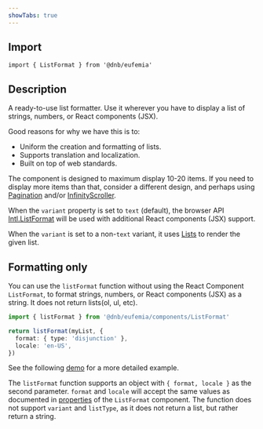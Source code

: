 ```yaml
---
showTabs: true
---
```


## Import

```tsx
import { ListFormat } from '@dnb/eufemia'
```

## Description

A ready-to-use list formatter. Use it wherever you have to display a list of strings, numbers, or React components (JSX).

Good reasons for why we have this is to:

- Uniform the creation and formatting of lists.
- Supports translation and localization.
- Built on top of web standards.

The component is designed to maximum display 10-20 items.
If you need to display more items than that, consider a different design, and perhaps using [Pagination](/uilib/components/pagination) and/or [InfinityScroller](/uilib/components/pagination/infinity-scroller).

When the `variant` property is set to `text` (default), the browser API [Intl.ListFormat](https://developer.mozilla.org/en-US/docs/Web/JavaScript/Reference/Global_Objects/Intl/ListFormat) will be used with additional React components (JSX) support.

When the `variant` is set to a non-`text` variant, it uses [Lists](/uilib/elements/lists/) to render the given list.

## Formatting only

You can use the `listFormat` function without using the React Component `ListFormat`, to format strings, numbers, or React components (JSX) as a string. It does not return lists(ol, ul, etc).

```ts
import { listFormat } from '@dnb/eufemia/components/ListFormat'

return listFormat(myList, {
  format: { type: 'disjunction' },
  locale: 'en-US',
})
```

See the following [demo](/uilib/components/list-format/demos/#using-listformat-function) for a more detailed example.

The `listFormat` function supports an object with `{ format, locale }` as the second parameter. `format` and `locale` will accept the same values as documented in [properties](/uilib/components/list-format/properties/) of the `ListFormat` component.
The function does not support `variant` and `listType`, as it does not return a list, but rather return a string.
